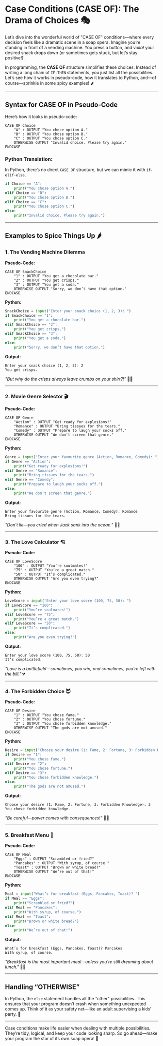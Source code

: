 # Case Conditions (CASE OF): The Drama of Choices 🎭

Let’s dive into the wonderful world of "CASE OF" conditions—where every decision feels like a dramatic scene in a soap opera. Imagine you’re standing in front of a vending machine. You press a button, and *voila!* your desired snack drops down (or sometimes gets stuck, but let’s stay positive!). 

In programming, the **CASE OF** structure simplifies these choices. Instead of writing a long chain of `IF-THEN` statements, you just list all the possibilities. Let’s see how it works in pseudo-code, how it translates to Python, and—of course—sprinkle in some spicy examples! 🌶️

---

## **Syntax for CASE OF in Pseudo-Code**

Here’s how it looks in pseudo-code:

```plaintext
CASE OF Choice
    "A" : OUTPUT "You chose option A."
    "B" : OUTPUT "You chose option B."
    "C" : OUTPUT "You chose option C."
    OTHERWISE OUTPUT "Invalid choice. Please try again."
ENDCASE
```

### **Python Translation:**

In Python, there’s no direct `CASE OF` structure, but we can mimic it with `if-elif-else`.

```python
if Choice == "A":
    print("You chose option A.")
elif Choice == "B":
    print("You chose option B.")
elif Choice == "C":
    print("You chose option C.")
else:
    print("Invalid choice. Please try again.")
```

---

## **Examples to Spice Things Up 🌶️**

### **1. The Vending Machine Dilemma**

**Pseudo-Code:**
```plaintext
CASE OF SnackChoice
    "1" : OUTPUT "You get a chocolate bar."
    "2" : OUTPUT "You get crisps."
    "3" : OUTPUT "You get a soda."
    OTHERWISE OUTPUT "Sorry, we don’t have that option."
ENDCASE
```

**Python:**
```python
SnackChoice = input("Enter your snack choice (1, 2, 3): ")
if SnackChoice == "1":
    print("You get a chocolate bar.")
elif SnackChoice == "2":
    print("You get crisps.")
elif SnackChoice == "3":
    print("You get a soda.")
else:
    print("Sorry, we don’t have that option.")
```

**Output:**
```
Enter your snack choice (1, 2, 3): 2
You get crisps.
```
*"But why do the crisps always leave crumbs on your shirt?!"* 🍫🍟

---

### **2. Movie Genre Selector 🎬**

**Pseudo-Code:**
```plaintext
CASE OF Genre
    "Action" : OUTPUT "Get ready for explosions!"
    "Romance" : OUTPUT "Bring tissues for the tears."
    "Comedy" : OUTPUT "Prepare to laugh your socks off."
    OTHERWISE OUTPUT "We don't screen that genre."
ENDCASE
```

**Python:**
```python
Genre = input("Enter your favourite genre (Action, Romance, Comedy): ")
if Genre == "Action":
    print("Get ready for explosions!")
elif Genre == "Romance":
    print("Bring tissues for the tears.")
elif Genre == "Comedy":
    print("Prepare to laugh your socks off.")
else:
    print("We don't screen that genre.")
```

**Output:**
```
Enter your favourite genre (Action, Romance, Comedy): Romance
Bring tissues for the tears.
```
*"Don’t lie—you cried when Jack sank into the ocean."* 🌊🎻

---

### **3. The Love Calculator 💘**

**Pseudo-Code:**
```plaintext
CASE OF LoveScore
    "100" : OUTPUT "You’re soulmates!"
    "75" : OUTPUT "You’re a great match."
    "50" : OUTPUT "It’s complicated."
    OTHERWISE OUTPUT "Are you even trying?"
ENDCASE
```

**Python:**
```python
LoveScore = input("Enter your love score (100, 75, 50): ")
if LoveScore == "100":
    print("You’re soulmates!")
elif LoveScore == "75":
    print("You’re a great match.")
elif LoveScore == "50":
    print("It’s complicated.")
else:
    print("Are you even trying?")
```

**Output:**
```
Enter your love score (100, 75, 50): 50
It’s complicated.
```
*"Love is a battlefield—sometimes, you win, and sometimes, you’re left with the bill."* 💔

---

### **4. The Forbidden Choice 😈**

**Pseudo-Code:**
```plaintext
CASE OF Desire
    "1" : OUTPUT "You chose fame."
    "2" : OUTPUT "You chose fortune."
    "3" : OUTPUT "You chose forbidden knowledge."
    OTHERWISE OUTPUT "The gods are not amused."
ENDCASE
```

**Python:**
```python
Desire = input("Choose your desire (1: Fame, 2: Fortune, 3: Forbidden Knowledge): ")
if Desire == "1":
    print("You chose fame.")
elif Desire == "2":
    print("You chose fortune.")
elif Desire == "3":
    print("You chose forbidden knowledge.")
else:
    print("The gods are not amused.")
```

**Output:**
```
Choose your desire (1: Fame, 2: Fortune, 3: Forbidden Knowledge): 3
You chose forbidden knowledge.
```
*"Be careful—power comes with consequences!"* 📜🔥

---

### **5. Breakfast Menu 🥓**

**Pseudo-Code:**
```plaintext
CASE OF Meal
    "Eggs" : OUTPUT "Scrambled or fried?"
    "Pancakes" : OUTPUT "With syrup, of course."
    "Toast" : OUTPUT "Brown or white bread?"
    OTHERWISE OUTPUT "We’re out of that!"
ENDCASE
```

**Python:**
```python
Meal = input("What’s for breakfast (Eggs, Pancakes, Toast)? ")
if Meal == "Eggs":
    print("Scrambled or fried?")
elif Meal == "Pancakes":
    print("With syrup, of course.")
elif Meal == "Toast":
    print("Brown or white bread?")
else:
    print("We’re out of that!")
```

**Output:**
```
What’s for breakfast (Eggs, Pancakes, Toast)? Pancakes
With syrup, of course.
```
*"Breakfast is the most important meal—unless you’re still dreaming about lunch."* 🥞🍳

---

## **Handling “OTHERWISE”**

In Python, the `else` statement handles all the "other" possibilities. This ensures that your program doesn’t crash when something unexpected comes up. Think of it as your safety net—like an adult supervising a kids’ party. 🎉

---

Case conditions make life easier when dealing with multiple possibilities. They’re tidy, logical, and keep your code looking sharp. So go ahead—make your program the star of its own soap opera! 🌟